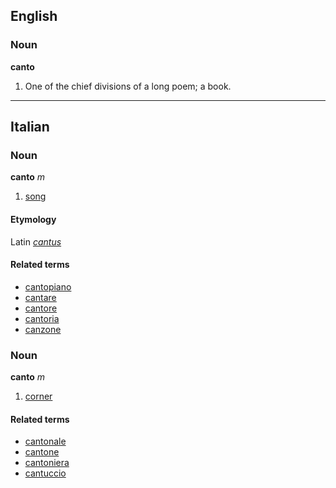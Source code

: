 ==English==
===Noun===
'''canto'''

#One of the chief divisions of a long poem; a book.

----

==Italian==
===Noun===
'''canto''' ''m''

# [[song]]

====Etymology====
Latin ''[[cantus]]''

====Related terms====
*[[cantopiano]]
*[[cantare]]
*[[cantore]]
*[[cantoria]]
*[[canzone]]

===Noun===
'''canto''' ''m''

# [[corner]]

====Related terms====
*[[cantonale]]
*[[cantone]]
*[[cantoniera]]
*[[cantuccio]]